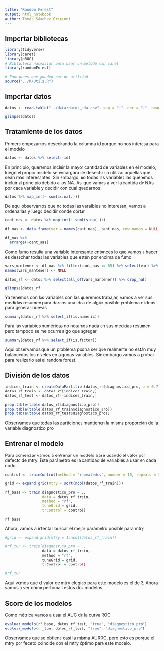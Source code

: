 ```yaml
---
title: "Random Forest"
output: html_notebook
author: Tomás Sánchez Grigioni
---
```


## Importar bibliotecas

```r
library(tidyverse)
library(caret)
library(pROC)
# Biblioteca naceasiar para usar un método con caret
library(randomForest)

# Funciones que pueden ser de utilidad
source("../R/Utils.R")

```

## Importar datos

```r
datos <- read.table("../data/datos_eda.csv", sep = ";", dec = ".", header = TRUE, stringsAsFactors = TRUE)

glimpse(datos)
```

## Tratamiento de los datos

Primero empezamos desechando la columna id porque no nos interesa para el modelo

```r
datos <- datos %>% select(-id)
```

En principio, queremos incluir la mayor cantidad de variables en el modelo, luego el propio modelo se encargara de desechar o utilizar aquellas que sean más interesantes. Sin embargo, no todas las variables las queremos incluir al principio debido a los NA. Así que vamos a ver la cantida de NAs por cada variable y decidir con cual quedarnos

```r
datos %>% map_int(~ sum(is.na(.)))
```

De aqui observamos que no todas las varaibles no interesan, vamos a ordenarlas y luego decidir donde cortar

```r
cant_nas <- datos %>% map_int(~ sum(is.na(.)))

df_nas <- data.frame(var = names(cant_nas), cant_nas, row.names = NULL)

df_nas %>% 
  arrange(-cant_nas)
```

Como fumo resulta una variable interesante entonces lo que vamos a hacer es desechar todas las variables que estén por encima de fumo

```r
vars_mantener <- df_nas %>% filter(cant_nas <= 65) %>% select(var) %>% unlist()
names(vars_mantener) <- NULL

datos_rf <- datos %>% select(all_of(vars_mantener)) %>% drop_na()

glimpse(datos_rf)
```
Ya tenemos con las variables con las queremos trabajar, vamos a ver sus medidas resumen para darnos una idea de algún posible problema o ideas para generar nuevas


```r
summary(datos_rf %>% select_if(is.numeric))
```

Para las variables numéricas no notamos nada en sus medidas resumen pero tampoco se me ocurre algo que agregar

```r
summary(datos_rf %>% select_if(is.factor))
```

Aqui observamos que un problema podría ser que realmente no están muy balancedos los niveles en algunas variables. Sin embargo vamos a probar para realizarlo así el random forest.

## División de los datos

```r
indices_train <- createDataPartition(datos_rf$diagnostico_pro, p = 0.7, list = FALSE)
datos_rf_train <- datos_rf[indices_train,]
datos_rf_test <- datos_rf[-indices_train,]

prop.table(table(datos_rf$diagnostico_pro))
prop.table(table(datos_rf_train$diagnostico_pro))
prop.table(table(datos_rf_test$diagnostico_pro))
```

Observamos que todas las particiones mantienen la misma proporción de la variable diagnostico pro

## Entrenar el modelo

Para comenzar vamos a entrenar un modelo base usando el valor por defecto de mtry. Este parámetro es la cantidad de variables a usar en cada nodo.

```r
control <- trainControl(method = "repeatedcv", number = 10, repeats = 3, search = "grid")

grid <- expand.grid(mtry = sqrt(ncol(datos_rf_train)))

rf_base <- train(diagnostico_pro ~ .,
                 data = datos_rf_train,
                 method = "rf",
                 tuneGrid = grid,
                 trControl = control)

rf_base
```
Ahora, vamos a intentar buscar el mejor parámetro posible para mtry

```r
#grid <- expand.grid(mtry = 1:ncol(datos_rf_train))

#rf_tun <- train(diagnostico_pro ~ .,
                 data = datos_rf_train,
                 method = "rf",
                 tuneGrid = grid,
                 trControl = control)

#rf_tun
```

Aqui vemos que el valor de mtry elegido para este modelo es el de 3. Ahora vamos a ver cómo perfoman estos dos modelos

## Score de los modelos

Como métrica vamos a usar el AUC de la curva ROC

```r
evaluar_modelo(rf_base, datos_rf_test, "true", "diagnostico_pro")
evaluar_modelo(rf_tun, datos_rf_test, "true", "diagnostico_pro")
```

Observamos que se obtiene casi la misma AUROC, pero esto es porque el mtry por feceto coincide con el mtry óptimo para este modelo.